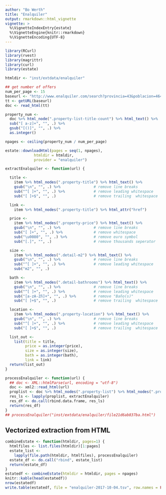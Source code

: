 ```yaml
---
author: "Bo Werth"
title: "Enalquiler"
output: rmarkdown::html_vignette
vignette: >
  %\VignetteIndexEntry{estate}
  %\VignetteEngine{knitr::rmarkdown}
  %\VignetteEncoding{UTF-8}
---
```



```r
library(RCurl)
library(rvest)
library(magrittr)
library(curl)
library(estate)

htmldir <- "inst/extdata/enalquiler"
```

```r
## get number of offers
num_per_page <- 15
baseurl <- "http://www.enalquiler.com/search?provincia=43&poblacion=46424&tipo=2"
tt <- getURL(baseurl)
doc <- read_html(tt)

property_num <-
  doc %>% html_node(".property-list-title-count") %>% html_text() %>%
  sub("[ a-z]+", "", .) %>%
  gsub("[()]", "", .) %>%
  as.integer()

npages <- ceiling(property_num / num_per_page)

estate::downloadHtml(pages = seq(1, npages),
             htmldir = htmldir,
             provider = "enalquiler")
```

```r
extractEnalquiler <- function(url) {

  title <-
    item %>% html_nodes(".property-title") %>% html_text() %>%
    gsub("\n", "", .) %>%               # remove line breaks
    sub("^[ ]+", "", .) %>%             # remove leading whitespace
    sub("[ ]+$", "", .)                 # remove trailing  whitespace

  link <-
    item %>% html_nodes(".property-title") %>% html_attr("href")

  price <-
    item %>% html_nodes(".property-price") %>% html_text() %>%
    gsub("\n", "", .) %>%               # remove line breaks
    sub("[ ]+", "", .) %>%              # remove whitespace
    sub("\u0080", "", .) %>%            # remove euro symbol
    sub("[.]", "", .)                   # remove thousands seperator

  size <-
    item %>% html_nodes(".detail-m2") %>% html_text() %>%
    gsub("\n", "", .) %>%               # remove line breaks
    sub("^[ ]+", "", .) %>%             # remove leading whitespace
    sub("m2", "", .)

  bath <-
    item %>% html_nodes(".detail-bathrooms") %>% html_text() %>%
    gsub("\n", "", .) %>%               # remove line breaks
    sub("^[ ]+", "", .) %>%             # remove leading whitespace
    sub("[a-zA-Zñ]+", "", .) %>%        # remove "Baño(s)"
    sub("[ ]+$", "", .)                 # remove trailing  whitespace

  location <-
    item %>% html_nodes(".property-location") %>% html_text() %>%
    gsub("\n", "", .) %>%               # remove line breaks
    sub("^[ ]+", "", .) %>%             # remove leading whitespace
    sub("[ ]+$", "", .)                 # remove trailing  whitespace

  list_out <-
    list(title = title,
         price = as.integer(price),
         size = as.integer(size),
         bath = as.integer(bath),
         link = link)
  return(list_out)
}
```

```r
processEnalquiler <- function(url) {
  ## doc <- XML::htmlParse(url, encoding = "utf-8")
  doc <- xml2::read_html(url)
  proplist <- doc %>% html_nodes(".property-list") %>% html_nodes(".property-item")
  res_ls <- lapply(proplist, extractEnalquiler)
  res_df <- do.call(rbind.data.frame, res_ls)
  return(res_df)
}
## processEnalquiler("inst/extdata/enalquiler/file21d6ab837ba.html")
```

## Vectorized extraction from HTML

```r
combineEstate <- function(htmldir, pages=1) {
  htmlfiles <- list.files(htmldir)[1:pages]
  estate_list <-
    lapply(file.path(htmldir, htmlfiles), processEnalquiler)
  estate_df <- do.call("rbind", estate_list)
  return(estate_df)
}
estatedf <- combineEstate(htmldir = htmldir, pages = npages)
knitr::kable(head(estatedf))
nrow(estatedf)
write.table(estatedf, file = "enalquiler-2017-10-04.tsv", row.names = FALSE, sep = "\t")
```
